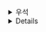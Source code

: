 <details>
  <summary>우석</summary>
  # 연습문제 10.1
```kotlin
data class Logger<T>(val value: T, val log: List<String>) {
    fun <U> transform(f: (T) -> U): Logger<U> = Logger(f(value), log)

    fun <U> bind(f: (T) -> Logger<U>): Logger<U> = Logger(newValue, log + newLog)
}

@Test
fun testBind() {
    val f: (Int) -> Logger<Int> = { value -> Logger(value * 2, listOf("multiplied by 2")) }
    val g: (Int) -> Logger<Int> = { value -> Logger(value + 1, listOf("increased by 1")) }

    val m = Logger(2, emptyList())

    // Left identity
    expectThat(m.bind(f)).isEqualTo(f(2))

    // Right identity
    val pure = { value: Int -> Logger(value, emptyList()) }
    expectThat(m.bind(pure)).isEqualTo(m)

    // Associativity
    expectThat((m.bind(f)).bind(g)).isEqualTo(m.bind { x -> (f(x).bind(g)) })
}

@Test
fun testTransform() {
    val f: (Int) -> Int = { value -> value * 2 }
    val g: (Int) -> Int = { value -> value * 3 }

    val m = Logger(2, emptyList())

    // Left identity
    expectThat(m.transform(f).value).isEqualTo(f(2))

    // Right identity
    val pure: (Int) -> Int = { value -> value * 1 }
    expectThat(m.transform(pure)).isEqualTo(m)

    // Associativity
    expectThat((m.transform(f)).transform(g)).isEqualTo(m.transform(g).transform(f))
}
```


## 연습문제 10.2
```kotlin
class SystemConsole : ConsoleContext {
    override fun printLine(msg: String): String = msg.also { println(msg)}

    val reader = BufferedReader(InputStreamReader(System.`in`))
    override fun readLine(): String = reader.readLine()
}
```

## 연습문제 10.3
```kotlin
fun main() {
    consoleRpnCalculator().runWith(SystemConsole())
}

tailrec fun consoleRpnCalculator(): ContextReader<ConsoleContext, String> =
    contextPrintln("Write an RPN expression to calculate or Q to quit.")
        .bind { _ -> contextReadln() }
        .bind { input ->
            if (input == "Q")
                contextPrintln("Bye!")
            else
                contextPrintln("The result is: ${RpnCalc.calc(input)}")
        }
        .bind { msg ->
            if (msg == "Bye!")
                contextPrintln("")
            else
                consoleRpnCalculator()
        }
```
</details><details>
  <summary>만혁</summary>
  ### 연습문제 10.1

```kotlin
data class Logger<T>(val value: T, val log: List<String>) {
    companion object {
        fun <T> pure(value: T): Logger<T> = Logger(value, emptyList())
    }

    fun <U> transform(f: (T) -> U): Logger<U> {
        return Logger(f(value), log)
    }

    fun <U> bind(f: (T) -> Logger<U>): Logger<U> {
        val nextLogger = f(value)
        return Logger(nextLogger.value, log + nextLogger.log)
    }
}
class LoggerMonadTest {
    @Test
    fun `Logger Monad - Left Identity Law`() {
        val x = 10
        val f: (Int) -> Logger<Int> = { a -> Logger(a * 2, listOf("Doubled $a")) }

        val result1 = Logger.pure(x).bind(f)
        val result2 = f(x)

        assertEquals(result2, result1)
    }

    @Test
    fun `Logger Monad - Right Identity Law`() {
        val m = Logger(5, listOf("Initial value"))
        val pureF: (Int) -> Logger<Int> = { a -> Logger.pure(a) }

        val result1 = m.bind(pureF)
        val result2 = m

        assertEquals(result2, result1)
    }

    @Test
    fun `Logger Monad - Associativity Law`() {
        val m = Logger(3, listOf("Start"))
        val f: (Int) -> Logger<Int> = { a -> Logger(a + 1, listOf("Added 1 to $a")) }
        val g: (Int) -> Logger<String> = { a -> Logger("Value is $a", listOf("Formatted $a")) }

        val result1 = m.bind(f).bind(g)
        val result2 = m.bind { x -> f(x).bind(g) }

        assertEquals(result2, result1)
    }

    @Test
    fun `Logger usage example`() {
        val process: Logger<Int> = Logger.pure(5)
            .bind { value -> Logger(value * 2, listOf("Multiplied by 2")) }
            .bind { value -> Logger(value + 1, listOf("Added 1")) }
            .bind { value -> Logger(value / 3, listOf("Divided by 3")) }

        println("Final Value: ${process.value}")
        println("Log: ${process.log}")

        assertEquals(3, process.value)
        assertEquals(listOf("Multiplied by 2", "Added 1", "Divided by 3"), process.log)
    }
}
```



### 연습문제 10.2

```kotlin
data class ContextReader<CTX, T>(val runWith: (CTX) -> T) {
    fun <U> transform(f: (T) -> U): ContextReader<CTX, U> =
        ContextReader { ctx -> f(runWith(ctx)) }

    fun <U> bind(f: (T) -> ContextReader<CTX, U>): ContextReader<CTX, U> =
        ContextReader { ctx -> f(runWith(ctx)).runWith(ctx) }
}

interface ConsoleContext {
    fun println(msg: String): Unit
    fun readLine(): String
}

class SystemConsole : ConsoleContext {
    private val scanner = Scanner(System.`in`)

    override fun println(msg: String): Unit {
        System.out.println(msg)
    }

    override fun readLine(): String {
        return scanner.nextLine()
    }
}

fun contextPrintIn(msg: String): ContextReader<ConsoleContext, Unit> =
    ContextReader { ctx -> ctx.println(msg) }

fun contextReadIn(): ContextReader<ConsoleContext, String> =
    ContextReader { ctx -> ctx.readLine() }

fun main() {
    val program = contextPrintIn("Hello, what's your name?")
        .bind { 
            contextReadIn()
        }
        .bind { name ->
            contextPrintIn("Hello, $name!")
        }
        .bind {
            contextPrintIn("Nice to meet you.")
        }

    program.runWith(SystemConsole())
}

class ConsoleMonadTest {
    private val originalIn = System.`in`
    private val originalOut = System.out
    private lateinit var testOut: ByteArrayOutputStream

    @BeforeEach
    fun setUp() {
        testOut = ByteArrayOutputStream()
        System.setOut(PrintStream(testOut))
    }

    @AfterEach
    fun tearDown() {
        System.setIn(originalIn)
        System.setOut(originalOut)
    }

    @Test
    fun `should print and read correctly`() {
        val testInput = "Alice\n"
        System.setIn(ByteArrayInputStream(testInput.toByteArray()))

        val program = contextPrintIn("Enter your name:")
            .bind {
                contextReadIn()
            }
            .bind { name ->
                contextPrintIn("Hello, $name!")
            }

        program.runWith(SystemConsole())

        val expectedOutput = "Enter your name:\nHello, Alice!\n"
        assertEquals(expectedOutput, testOut.toString())
    }
}
```


#### 연습문제 10.3

```kotlin
fun calculateRpn(input: String, currentStack: Stack<Int>): ContextReader<ConsoleContext, Stack<Int>> {
    val tokens = input.split(" ")
    val stack = currentStack

    return ContextReader { ctx ->
        try {
            for (token in tokens) {
                when (token) {
                    "+" -> {
                        val b = stack.pop()
                        val a = stack.pop()
                        stack.push(a + b)
                    }
                    "-" -> {
                        val b = stack.pop()
                        val a = stack.pop()
                        stack.push(a - b)
                    }
                    "*" -> {
                        val b = stack.pop()
                        val a = stack.pop()
                        stack.push(a * b)
                    }
                    "/" -> {
                        val b = stack.pop()
                        if (b == 0) throw IllegalArgumentException("Division by zero")
                        val a = stack.pop()
                        stack.push(a / b)
                    }
                    else -> {
                        stack.push(token.toInt())
                    }
                }
            }
            stack
        } catch (e: Exception) {
            ctx.println("Error: ${e.message}")
            Stack<Int>()
        }
    }
}

fun rpnReplLoop(currentStack: Stack<Int>): ContextReader<ConsoleContext, Unit> =
    contextPrintIn("Enter RPN expression (or 'q' to quit): ")
        .bind {
            contextReadIn()
        }
        .bind { input ->
            if (input.toLowerCase() == "q") {
                contextPrintIn("Exiting RPN Calculator.")
            } else {
                calculateRpn(input, currentStack)
                    .bind { newStack ->
                        if (!newStack.isEmpty()) {
                            contextPrintIn("Result: ${newStack.peek()}")
                        }
                        // 재귀적으로 자신을 호출하여 다음 계산을 기다림
                        rpnReplLoop(newStack) // 업데이트된 스택을 다음 루프에 전달
                    }
            }
        }

fun main() {
    println("Welcome to RPN Calculator!")
    val initialStack = Stack<Int>()
    rpnReplLoop(initialStack).runWith(SystemConsole())
}

```
</details>